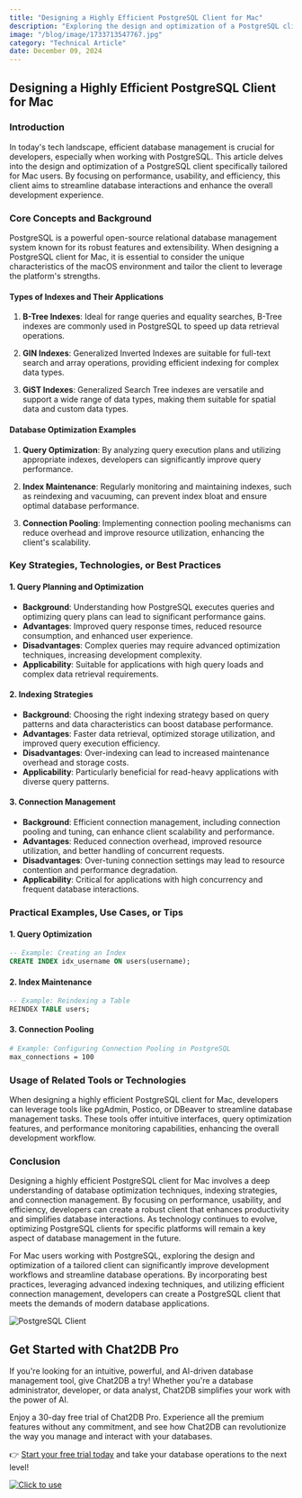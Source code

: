 ```yaml
---
title: "Designing a Highly Efficient PostgreSQL Client for Mac"
description: "Exploring the design and optimization of a PostgreSQL client tailored for Mac users, focusing on performance, usability, and efficiency."
image: "/blog/image/1733713547767.jpg"
category: "Technical Article"
date: December 09, 2024
---
```


## Designing a Highly Efficient PostgreSQL Client for Mac

### Introduction

In today's tech landscape, efficient database management is crucial for developers, especially when working with PostgreSQL. This article delves into the design and optimization of a PostgreSQL client specifically tailored for Mac users. By focusing on performance, usability, and efficiency, this client aims to streamline database interactions and enhance the overall development experience.

### Core Concepts and Background

PostgreSQL is a powerful open-source relational database management system known for its robust features and extensibility. When designing a PostgreSQL client for Mac, it is essential to consider the unique characteristics of the macOS environment and tailor the client to leverage the platform's strengths.

#### Types of Indexes and Their Applications

1. **B-Tree Indexes**: Ideal for range queries and equality searches, B-Tree indexes are commonly used in PostgreSQL to speed up data retrieval operations.

2. **GIN Indexes**: Generalized Inverted Indexes are suitable for full-text search and array operations, providing efficient indexing for complex data types.

3. **GiST Indexes**: Generalized Search Tree indexes are versatile and support a wide range of data types, making them suitable for spatial data and custom data types.

#### Database Optimization Examples

1. **Query Optimization**: By analyzing query execution plans and utilizing appropriate indexes, developers can significantly improve query performance.

2. **Index Maintenance**: Regularly monitoring and maintaining indexes, such as reindexing and vacuuming, can prevent index bloat and ensure optimal database performance.

3. **Connection Pooling**: Implementing connection pooling mechanisms can reduce overhead and improve resource utilization, enhancing the client's scalability.

### Key Strategies, Technologies, or Best Practices

#### 1. Query Planning and Optimization

- **Background**: Understanding how PostgreSQL executes queries and optimizing query plans can lead to significant performance gains.
- **Advantages**: Improved query response times, reduced resource consumption, and enhanced user experience.
- **Disadvantages**: Complex queries may require advanced optimization techniques, increasing development complexity.
- **Applicability**: Suitable for applications with high query loads and complex data retrieval requirements.

#### 2. Indexing Strategies

- **Background**: Choosing the right indexing strategy based on query patterns and data characteristics can boost database performance.
- **Advantages**: Faster data retrieval, optimized storage utilization, and improved query execution efficiency.
- **Disadvantages**: Over-indexing can lead to increased maintenance overhead and storage costs.
- **Applicability**: Particularly beneficial for read-heavy applications with diverse query patterns.

#### 3. Connection Management

- **Background**: Efficient connection management, including connection pooling and tuning, can enhance client scalability and performance.
- **Advantages**: Reduced connection overhead, improved resource utilization, and better handling of concurrent requests.
- **Disadvantages**: Over-tuning connection settings may lead to resource contention and performance degradation.
- **Applicability**: Critical for applications with high concurrency and frequent database interactions.

### Practical Examples, Use Cases, or Tips

#### 1. Query Optimization

```sql
-- Example: Creating an Index
CREATE INDEX idx_username ON users(username);
```

#### 2. Index Maintenance

```sql
-- Example: Reindexing a Table
REINDEX TABLE users;
```

#### 3. Connection Pooling

```bash
# Example: Configuring Connection Pooling in PostgreSQL
max_connections = 100
```

### Usage of Related Tools or Technologies

When designing a highly efficient PostgreSQL client for Mac, developers can leverage tools like pgAdmin, Postico, or DBeaver to streamline database management tasks. These tools offer intuitive interfaces, query optimization features, and performance monitoring capabilities, enhancing the overall development workflow.

### Conclusion

Designing a highly efficient PostgreSQL client for Mac involves a deep understanding of database optimization techniques, indexing strategies, and connection management. By focusing on performance, usability, and efficiency, developers can create a robust client that enhances productivity and simplifies database interactions. As technology continues to evolve, optimizing PostgreSQL clients for specific platforms will remain a key aspect of database management in the future.

For Mac users working with PostgreSQL, exploring the design and optimization of a tailored client can significantly improve development workflows and streamline database operations. By incorporating best practices, leveraging advanced indexing techniques, and utilizing efficient connection management, developers can create a PostgreSQL client that meets the demands of modern database applications.

![PostgreSQL Client](https://example.com/postgresql-client.png)

## Get Started with Chat2DB Pro

If you're looking for an intuitive, powerful, and AI-driven database management tool, give Chat2DB a try! Whether you're a database administrator, developer, or data analyst, Chat2DB simplifies your work with the power of AI.

Enjoy a 30-day free trial of Chat2DB Pro. Experience all the premium features without any commitment, and see how Chat2DB can revolutionize the way you manage and interact with your databases.

👉 [Start your free trial today](https://chat2db.ai/pricing) and take your database operations to the next level!


[![Click to use](/image/blog/bg/chat2db.jpg)](https://chat2db.ai/)
